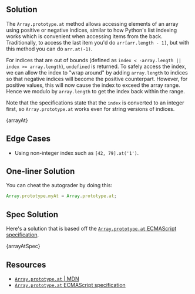 

## Solution

The `Array.prototype.at` method allows accessing elements of an array using positive or negative indices, similar to how Python's list indexing works which is convenient when accessing items from the back. Traditionally, to access the last item you'd do `arr[arr.length - 1]`, but with this method you can do `arr.at(-1)`.

For indices that are out of bounds (defined as `index < -array.length || index >= array.length`), `undefined` is returned. To safely access the index, we can allow the index to "wrap around" by adding `array.length` to indices so that negative indices will become the positive counterpart. However, for positive values, this will now cause the index to exceed the array range. Hence we modulo by `array.length` to get the index back within the range.

Note that the specifications state that the `index` is converted to an integer first, so `Array.prototype.at` works even for string versions of indices.

<MDXCodeBlock>{arrayAt}</MDXCodeBlock>

## Edge Cases

- Using non-integer index such as `[42, 79].at('1')`.

## One-liner Solution

You can cheat the autograder by doing this:

```js
Array.prototype.myAt = Array.prototype.at;
```

## Spec Solution

Here's a solution that is based off the [`Array.prototype.at` ECMAScript specification](https://tc39.es/ecma262/multipage/indexed-collections.html#sec-array.prototype.at).

<MDXCodeBlock>{arrayAtSpec}</MDXCodeBlock>

## Resources

- [`Array.prototype.at` | MDN](https://developer.mozilla.org/en-US/docs/Web/JavaScript/Reference/Global_Objects/Array/at)
- [`Array.prototype.at` ECMAScript specification](https://tc39.es/ecma262/multipage/indexed-collections.html#sec-array.prototype.at)
